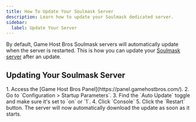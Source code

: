 ```yaml
---
title: How To Update Your Soulmask Server
description: Learn how to update your Soulmask dedicated server.
sidebar:
  label: Update Your Server
---
```


By default, Game Host Bros Soulmask servers will automatically update when the server is restarted. This is how you can update your [Soulmask server](https://www.gamehostbros.com/soulmask-server-hosting/) after an update. 

## Updating Your Soulmask Server

<Steps>
1. Access the [Game Host Bros Panel](https://panel.gamehostbros.com/).
2. Go to `Configuration > Startup Parameters`.
3. Find the `Auto Update` toggle and make sure it's set to `on` or `1`.
4. Click `Console`
5. Click the `Restart` button. 
</Steps>
The server will now automatically download the update as soon as it starts.